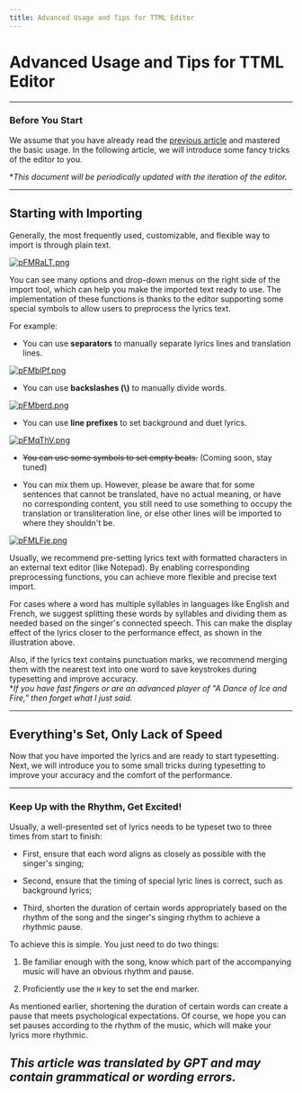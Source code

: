 ```yaml
---
title: Advanced Usage and Tips for TTML Editor
---
```


# Advanced Usage and Tips for TTML Editor

---

### Before You Start
We assume that you have already read the [previous article](./introduction) and mastered the basic usage. In the following article, we will introduce some fancy tricks of the editor to you.

**This document will be periodically updated with the iteration of the editor.*

---

## Starting with Importing

Generally, the most frequently used, customizable, and flexible way to import is through plain text.

[![pFMRaLT.png](https://s11.ax1x.com/2024/02/01/pFMRaLT.png)](https://imgse.com/i/pFMRaLT)

You can see many options and drop-down menus on the right side of the import tool, which can help you make the imported text ready to use.
The implementation of these functions is thanks to the editor supporting some special symbols to allow users to preprocess the lyrics text.

For example:
- You can use **separators** to manually separate lyrics lines and translation lines.

[![pFMblPf.png](https://s11.ax1x.com/2024/02/01/pFMblPf.png)](https://imgse.com/i/pFMblPf)  

- You can use **backslashes (\\)** to manually divide words.

[![pFMberd.png](https://s11.ax1x.com/2024/02/01/pFMberd.png)](https://imgse.com/i/pFMberd)  

- You can use **line prefixes** to set background and duet lyrics.

[![pFMqThV.png](https://s11.ax1x.com/2024/02/01/pFMqThV.png)](https://imgse.com/i/pFMqThV)  

- ~~You can use some symbols to set empty beats.~~ (Coming soon, stay tuned)

- You can mix them up. However, please be aware that for some sentences that cannot be translated, have no actual meaning, or have no corresponding content, you still need to use something to occupy the translation or transliteration line, or else other lines will be imported to where they shouldn't be.

[![pFMLFje.png](https://s11.ax1x.com/2024/02/01/pFMLFje.png)](https://imgse.com/i/pFMLFje)

Usually, we recommend pre-setting lyrics text with formatted characters in an external text editor (like Notepad). By enabling corresponding preprocessing functions, you can achieve more flexible and precise text import.

For cases where a word has multiple syllables in languages like English and French, we suggest splitting these words by syllables and dividing them as needed based on the singer's connected speech. This can make the display effect of the lyrics closer to the performance effect, as shown in the illustration above.

Also, if the lyrics text contains punctuation marks, we recommend merging them with the nearest text into one word to save keystrokes during typesetting and improve accuracy.  
**If you have fast fingers or are an advanced player of "A Dance of Ice and Fire," then forget what I just said.*

---

## Everything's Set, Only Lack of Speed

Now that you have imported the lyrics and are ready to start typesetting. Next, we will introduce you to some small tricks during typesetting to improve your accuracy and the comfort of the performance.

---

### Keep Up with the Rhythm, Get Excited!

Usually, a well-presented set of lyrics needs to be typeset two to three times from start to finish:

- First, ensure that each word aligns as closely as possible with the singer's singing;

- Second, ensure that the timing of special lyric lines is correct, such as background lyrics;

- Third, shorten the duration of certain words appropriately based on the rhythm of the song and the singer's singing rhythm to achieve a rhythmic pause.

To achieve this is simple. You just need to do two things:

1. Be familiar enough with the song, know which part of the accompanying music will have an obvious rhythm and pause.

2. Proficiently use the `H` key to set the end marker.

As mentioned earlier, shortening the duration of certain words can create a pause that meets psychological expectations. Of course, we hope you can set pauses according to the rhythm of the music, which will make your lyrics more rhythmic.

## *This article was translated by GPT and may contain grammatical or wording errors.*